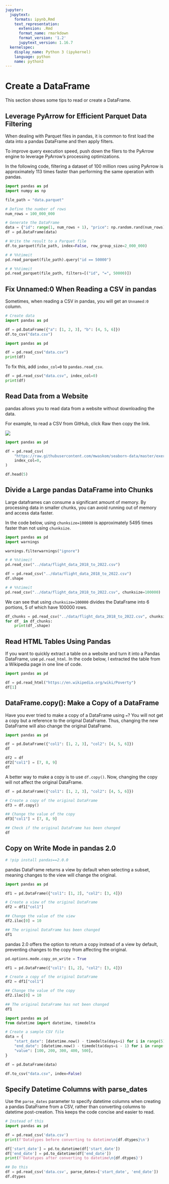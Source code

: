 ```yaml
---
jupyter:
  jupytext:
    formats: ipynb,Rmd
    text_representation:
      extension: .Rmd
      format_name: rmarkdown
      format_version: '1.2'
      jupytext_version: 1.16.7
  kernelspec:
    display_name: Python 3 (ipykernel)
    language: python
    name: python3
---
```


# Create a DataFrame


This section shows some tips to read or create a DataFrame.


## Leverage PyArrow for Efficient Parquet Data Filtering


When dealing with Parquet files in pandas, it is common to first load the data into a pandas DataFrame and then apply filters.

To improve query execution speed, push down the filers to the PyArrow engine to leverage PyArrow's processing optimizations.

In the following code, filtering a dataset of 100 million rows using PyArrow is approximately 113 times faster than performing the same operation with pandas.

```python
import pandas as pd
import numpy as np

file_path = "data.parquet"

# Define the number of rows
num_rows = 100_000_000

# Generate the DataFrame
data = {"id": range(1, num_rows + 1), "price": np.random.rand(num_rows) * 100}
df = pd.DataFrame(data)

# Write the result to a Parquet file
df.to_parquet(file_path, index=False, row_group_size=2_000_000)
```

```python
# # %%timeit
pd.read_parquet(file_path).query("id == 50000")
```

```python
# # %%timeit
pd.read_parquet(file_path, filters=[("id", "=", 50000)])
```

## Fix Unnamed:0 When Reading a CSV in pandas


Sometimes, when reading a CSV in pandas, you will get an `Unnamed:0` column.

```python
# Create data
import pandas as pd

df = pd.DataFrame({"a": [1, 2, 3], "b": [4, 5, 6]})
df.to_csv("data.csv")
```

```python
import pandas as pd

df = pd.read_csv("data.csv")
print(df)
```

 To fix this, add `index_col=0` to `pandas.read_csv`.

```python
df = pd.read_csv("data.csv", index_col=0)
print(df)
```

## Read Data from a Website


pandas allows you to read data from a website without downloading the data. 

For example, to read a CSV from GitHub, click Raw then copy the link. 

![](../img/github_raw.png)

```python
import pandas as pd

df = pd.read_csv(
    "https://raw.githubusercontent.com/mwaskom/seaborn-data/master/exercise.csv",
    index_col=0,
)
```

```python
df.head(5)
```

## Divide a Large pandas DataFrame into Chunks


Large dataframes can consume a significant amount of memory. By processing data in smaller chunks, you can avoid running out of memory and access data faster.

In the code below, using `chunksize=100000` is approximately 5495 times faster than not using `chunksize`.

```python
import pandas as pd
import warnings

warnings.filterwarnings("ignore")
```

```python
# # %%timeit
pd.read_csv("../data/flight_data_2018_to_2022.csv")
```

```python
df = pd.read_csv("../data/flight_data_2018_to_2022.csv")
df.shape
```

```python
# # %%timeit
pd.read_csv("../data/flight_data_2018_to_2022.csv", chunksize=100000)
```

We can see that using `chunksize=100000` divides the DataFrame into 6 portions, 5 of which have 100000 rows. 

```python
df_chunks = pd.read_csv("../data/flight_data_2018_to_2022.csv", chunksize=100000)
for df_ in df_chunks:
    print(df_.shape)
```

## Read HTML Tables Using Pandas


If you want to quickly extract a table on a website and turn it into a Pandas DataFrame, use `pd.read_html`. In the code below, I extracted the table from a Wikipedia page in one line of code. 

```python
import pandas as pd

df = pd.read_html("https://en.wikipedia.org/wiki/Poverty")
df[1]
```

## DataFrame.copy(): Make a Copy of a DataFrame


Have you ever tried to make a copy of a DataFrame using `=`? You will not get a copy but a reference to the original DataFrame. Thus, changing the new DataFrame will also change the original DataFrame.  

```python
import pandas as pd

df = pd.DataFrame({"col1": [1, 2, 3], "col2": [4, 5, 6]})
df
```

```python
df2 = df
df2["col1"] = [7, 8, 9]
df
```

A better way to make a copy is to use `df.copy()`. Now, changing the copy will not affect the original DataFrame.

```python
df = pd.DataFrame({"col1": [1, 2, 3], "col2": [4, 5, 6]})

# Create a copy of the original DataFrame
df3 = df.copy()

## Change the value of the copy
df3["col1"] = [7, 8, 9]

## Check if the original DataFrame has been changed
df
```

## Copy on Write Mode in pandas 2.0

```python
# !pip install pandas==2.0.0
```

pandas DataFrame returns a view by default when selecting a subset, meaning changes to the view will change the original. 

```python
import pandas as pd

df1 = pd.DataFrame({"col1": [1, 2], "col2": [3, 4]})

# Create a view of the original DataFrame
df2 = df1["col1"]

## Change the value of the view
df2.iloc[0] = 10

## The original DataFrame has been changed
df1
```

pandas 2.0 offers the option to return a copy instead of a view by default, preventing changes to the copy from affecting the original.

```python
pd.options.mode.copy_on_write = True

df1 = pd.DataFrame({"col1": [1, 2], "col2": [3, 4]})

# Create a copy of the original DataFrame
df2 = df1["col1"]

## Change the value of the copy
df2.iloc[0] = 10

## The original DataFrame has not been changed
df1
```

```python
import pandas as pd
from datetime import datetime, timedelta

# Create a sample CSV file
data = {
    "start_date": [datetime.now() - timedelta(days=i) for i in range(5)],
    "end_date": [datetime.now() - timedelta(days=i - 1) for i in range(5)],
    "value": [100, 200, 300, 400, 500],
}

df = pd.DataFrame(data)

df.to_csv("data.csv", index=False)
```

## Specify Datetime Columns with parse_dates


Use the `parse_dates` parameter to specify datetime columns when creating a pandas DataFrame from a CSV, rather than converting columns to datetime post-creation. This keeps the code concise and easier to read.

```python
# Instead of this
import pandas as pd 

df = pd.read_csv('data.csv')
print(f'Datatypes before converting to datetime\n{df.dtypes}\n')

df['start_date'] = pd.to_datetime(df['start_date'])
df['end_date'] = pd.to_datetime(df['end_date'])
print(f'Datatypes after converting to datetime\n{df.dtypes}')
```

```python
## Do this
df = pd.read_csv('data.csv', parse_dates=['start_date', 'end_date'])
df.dtypes
```

